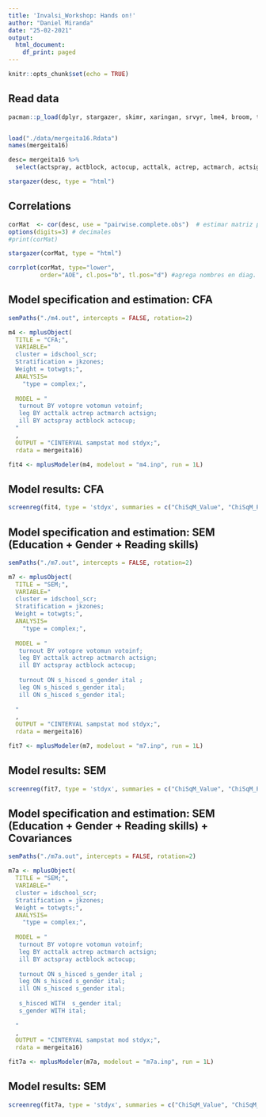 ```yaml
---
title: 'Invalsi_Workshop: Hands on!'
author: "Daniel Miranda"
date: "25-02-2021"
output:
  html_document:
    df_print: paged
---
```


```r
knitr::opts_chunk$set(echo = TRUE)
```

## Read data

```r
pacman::p_load(dplyr, stargazer, skimr, xaringan, srvyr, lme4, broom, texreg, scales, plotly, desctable, descriptr, forcats, GGally, MplusAutomation, semPlot, corrplot)


load("./data/mergeita16.Rdata")
names(mergeita16)

desc= mergeita16 %>%
  select(actspray, actblock, actocup, acttalk, actrep, actmarch, actsign, votopre, votomun, votoinf)
```


```r
stargazer(desc, type = "html")
```

## Correlations

```r
corMat  <- cor(desc, use = "pairwise.complete.obs")  # estimar matriz pearson
options(digits=3) # decimales
#print(corMat)

stargazer(corMat, type = "html") 

corrplot(corMat, type="lower",
         order="AOE", cl.pos="b", tl.pos="d") #agrega nombres en diag.


```

## Model specification and estimation: CFA

```r

semPaths("./m4.out", intercepts = FALSE, rotation=2)

m4 <- mplusObject(
  TITLE = "CFA;",
  VARIABLE=" 
  cluster = idschool_scr;
  Stratification = jkzones;
  Weight = totwgts;",
  ANALYSIS=
    "type = complex;",
  
  MODEL = "
   turnout BY votopre votomun votoinf;
   leg BY acttalk actrep actmarch actsign;
   ill BY actspray actblock actocup;
  "
  ,
  OUTPUT = "CINTERVAL sampstat mod stdyx;",
  rdata = mergeita16)

fit4 <- mplusModeler(m4, modelout = "m4.inp", run = 1L)

```

## Model results: CFA
```r
screenreg(fit4, type = 'stdyx', summaries = c("ChiSqM_Value", "ChiSqM_PValue", "CFI", "TLI", "RMSEA_Estimate", "Observations"), digits = 3, single.row=TRUE)

```

## Model specification and estimation: SEM (Education + Gender + Reading skills)

```r

semPaths("./m7.out", intercepts = FALSE, rotation=2)

m7 <- mplusObject(
  TITLE = "SEM;",
  VARIABLE=" 
  cluster = idschool_scr;
  Stratification = jkzones;
  Weight = totwgts;",
  ANALYSIS=
    "type = complex;",
  
  MODEL = "
   turnout BY votopre votomun votoinf;
   leg BY acttalk actrep actmarch actsign;
   ill BY actspray actblock actocup;
   
   turnout ON s_hisced s_gender ital ;
   leg ON s_hisced s_gender ital;
   ill ON s_hisced s_gender ital;
   
  "
  ,
  OUTPUT = "CINTERVAL sampstat mod stdyx;",
  rdata = mergeita16)

fit7 <- mplusModeler(m7, modelout = "m7.inp", run = 1L)

```

## Model results: SEM
```r
screenreg(fit7, type = 'stdyx', summaries = c("ChiSqM_Value", "ChiSqM_PValue", "CFI", "TLI", "RMSEA_Estimate", "Observations"), digits = 3, single.row=TRUE)

```

## Model specification and estimation: SEM (Education + Gender + Reading skills) +  Covariances

```r

semPaths("./m7a.out", intercepts = FALSE, rotation=2)

m7a <- mplusObject(
  TITLE = "SEM;",
  VARIABLE=" 
  cluster = idschool_scr;
  Stratification = jkzones;
  Weight = totwgts;",
  ANALYSIS=
    "type = complex;",
  
  MODEL = "
   turnout BY votopre votomun votoinf;
   leg BY acttalk actrep actmarch actsign;
   ill BY actspray actblock actocup;
   
   turnout ON s_hisced s_gender ital ;
   leg ON s_hisced s_gender ital;
   ill ON s_hisced s_gender ital;
   
   s_hisced WITH  s_gender ital;
   s_gender WITH ital;
   
  "
  ,
  OUTPUT = "CINTERVAL sampstat mod stdyx;",
  rdata = mergeita16)

fit7a <- mplusModeler(m7a, modelout = "m7a.inp", run = 1L)

```

## Model results: SEM
```r
screenreg(fit7a, type = 'stdyx', summaries = c("ChiSqM_Value", "ChiSqM_PValue", "CFI", "TLI", "RMSEA_Estimate", "Observations"), digits = 3, single.row=TRUE)

```
